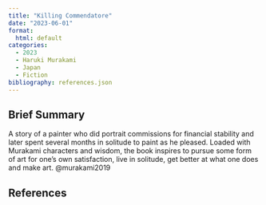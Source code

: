 ```yaml
---
title: "Killing Commendatore"
date: "2023-06-01"
format: 
  html: default
categories:
  - 2023
  - Haruki Murakami
  - Japan
  - Fiction
bibliography: references.json
---
```


## Brief Summary

A story of a painter who did portrait commissions for financial stability and later spent several months in solitude to paint as he pleased. Loaded with Murakami characters and wisdom, the book inspires to pursue some form of art for one's own satisfaction, live in solitude, get better at what one does and make art. @murakami2019

## References
